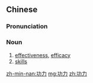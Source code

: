 ==Chinese==
{{zh-forms}}

===Pronunciation===
{{zh-pron
|m=gōnglì
|cat=n
}}

===Noun===
{{zh-noun}}

# [[effectiveness]], [[efficacy]]
# [[skills]]

[[zh-min-nan:功力]]
[[mg:功力]]
[[zh:功力]]
